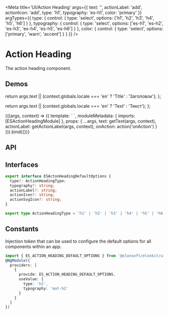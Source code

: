 



<Meta
  title='UI/Action Heading'
  args={{
    text: '',
    actionLabel: 'add',
    actionIcon: 'add',
    type: 'h1',
    typography: 'es-h1',
    color: 'primary'
  }}
  argTypes={{
    type: {
      control: { type: 'select', options: ['h1', 'h2', 'h3', 'h4', 'h5', 'h6'] }
    },
    typography: {
      control: {
        type: 'select',
        options: ['es-h1', 'es-h2', 'es-h3', 'es-h4', 'es-h5', 'es-h6']
      }
    },
    color: {
      control: { type: 'select', options: ['primary', 'warn', 'accent'] }
    }
  }}
/>

# Action Heading

The action heading component.

## Demos

  return args.text || (context.globals.locale === 'en' ? 'Title' : 'Заголовок');
};

  return args.text || (context.globals.locale === 'en' ? 'Text' : 'Текст');
};

<Canvas source={ACTION_HEADING_STORY_BASIC_SOURCE}>
  <Story name='Basic' height='110px'>
    {((args, context) => ({
      template: `
        <es-action-heading
          [text]="text"
          [type]="type"
          [typography]="typography"
          [actionLabel]="actionLabel"
          [actionIcon]="actionIcon"
          [actionSvgIcon]="actionSvgIcon"
          [color]="color"
          (action)="onAction()">
        </es-action-heading>
      `,
      moduleMetadata: {
        imports: [ESActionHeadingModule]
      },
      props: {
        ...args,
        text: getText(args, context),
        actionLabel: getActionLabel(args, context),
        onAction: action('onAction')
      }
    })).bind({})}
  </Story>
</Canvas>

## API

<ArgsTable of={ESActionHeadingComponent} />

## Interfaces

```ts
export interface ESActonHeadingDefaultOptions {
  type?: ActionHeadingType;
  typography?: string;
  actionLabel?: string;
  actionIcon?: string;
  actionSvgIcon?: string;
}

export type ActionHeadingType = 'h1' | 'h2' | 'h3' | 'h4' | 'h5' | 'h6';
```

## Constants

Injection token that can be used to configure the default options for all components within an app.

```ts
import { ES_ACTION_HEADING_DEFAULT_OPTIONS } from '@elonsoft/elonkit/ui/action-heading';
@NgModule({
  providers: [
    {
      provide: ES_ACTION_HEADING_DEFAULT_OPTIONS,
      useValue: {
        type: 'h2',
        typography: 'mat-h2'
      }
    }
  ]
})
```
